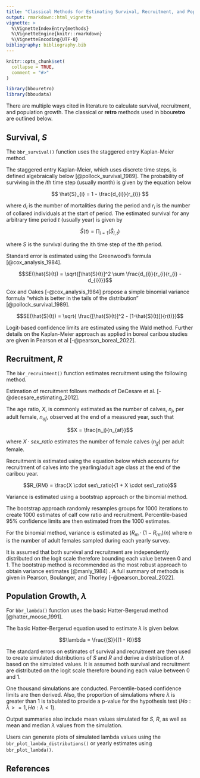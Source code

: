 ```yaml
---
title: "Classical Methods for Estimating Survival, Recruitment, and Population Growth"
output: rmarkdown::html_vignette
vignette: >
  %\VignetteIndexEntry{methods}
  %\VignetteEngine{knitr::rmarkdown}
  %\VignetteEncoding{UTF-8}
bibliography: bibliography.bib
---
```


<!-- # Copyright 2024 Province of Alberta -->
<!-- # -->
<!-- # Licensed under the Apache License, Version 2.0 (the "License"); -->
<!-- # you may not use this file except in compliance with the License. -->
<!-- # You may obtain a copy of the License at -->
<!-- # -->
<!-- # http://www.apache.org/licenses/LICENSE-2.0 -->
<!-- # -->
<!-- # Unless required by applicable law or agreed to in writing, software -->
<!-- # distributed under the License is distributed on an "AS IS" BASIS, -->
<!-- # WITHOUT WARRANTIES OR CONDITIONS OF ANY KIND, either express or implied. -->
<!-- # See the License for the specific language governing permissions and -->
<!-- # limitations under the License. -->


```r
knitr::opts_chunk$set(
  collapse = TRUE,
  comment = "#>"
)
```

```r
library(bbouretro)
library(bboudata)
```

There are multiple ways cited in literature to calculate survival, recruitment, and population growth.
The classical or **retro** methods used in bbou**retro** are outlined below. 

## Survival, $S$

The `bbr_survival()` function uses the staggered entry Kaplan-Meier method.

The staggered entry Kaplan-Meier, which uses discrete time steps, is defined algebraically below [@pollock_survival_1989].
The probability of surviving in the $i$th time step (usually month) is given by the equation below 

$$ \hat{S}_{i} = 1 - \frac{d_{i}}{r_{i}} $$

where $d_{i}$  is the number of mortalities during the period and  $r_{i}$ is the number of collared individuals at the start of period.
The estimated survival for any arbitrary time period $t$  (usually year) is given by

$$ \hat{S}(t) = \prod_{i=1}(\hat{S}_{i,t}) $$

where $S$ is the survival during the $i$th time step of the $t$th period.

Standard error is estimated using the Greenwood’s formula [@cox_analysis_1984].

$$SE(\hat{S}(t)) = \sqrt{[\hat{S}(t)]^2 \sum \frac{d_{i}}{r_{i}(r_{i} - d_{i})}}$$

Cox and Oakes [-@cox_analysis_1984] propose a simple binomial variance formula “which is better in the tails of the distribution” [@pollock_survival_1989].

$$SE(\hat{S}(t)) = \sqrt{ \frac{[\hat{S}(t)]^2 - [1-\hat{S}(t)]}{r(t)}}$$

Logit-based confidence limits are estimated using the Wald method.
Further details on the Kaplan-Meier approach as applied in boreal caribou studies are given in Pearson et al [-@pearson_boreal_2022].

## Recruitment, $R$

The `bbr_recruitment()` function estimates recruitment using the following method. 

Estimation of recruitment follows methods of DeCesare et al. [-@decesare_estimating_2012].

The age ratio, $X$, is commonly estimated as the number of calves, $n{_j}$, per adult female, $n_{af}$, observed at the end of a measured year, such that 

$$X = \frac{n_j}{n_{af}}$$ 

where $X \cdot sex\_ratio$ estimates the number of female calves $(n_{jf})$ per adult female. 

Recruitment is estimated using the equation below which accounts for recruitment of calves into the yearling/adult age class at the end of the caribou year.

$$R_{RM} = \frac{X \cdot sex\_ratio}{1 + X \cdot sex\_ratio}$$

Variance is estimated using a bootstrap approach or the binomial method.

The bootstrap approach randomly resamples groups for 1000 iterations to create 1000 estimates of calf cow ratio and recruitment.
Percentile-based 95% confidence limits are then estimated from the 1000 estimates.

For the binomial method, variance is estimated as $(R_m \cdot (1 - R_{rm})/n)$ where $n$ is the number of adult females sampled during each yearly survey.  


It is assumed that both survival and recruitment are independently distributed on the logit scale therefore bounding each value between 0 and 1.
The bootstrap method is recommended as the most robust approach to obtain variance estimates [@manly_1984] .
A full summary of methods is given in Pearson, Boulanger, and Thorley [-@pearson_boreal_2022].

## Population Growth, $\lambda$

For `bbr_lambda()` function uses the basic Hatter-Bergerud method [@hatter_moose_1991].

The basic Hatter-Bergerud equation used to estimate $\lambda$ is given below.

$$\lambda = \frac{(S)}{(1 - R)}$$

The standard errors on estimates of survival and recruitment are then used to create simulated distributions of $S$ and $R$ and derive a distribution of $\lambda$ based on the simulated values.
It is assumed both survival and recruitment are distributed on the logit scale therefore bounding each value between 0 and 1.

One thousand simulations are conducted.
Percentile-based confidence limits are then derived.
Also, the proportion of simulations where $\lambda$ is greater than 1 is tabulated to provide a p-value for the hypothesis test $(Ho: \lambda >= 1, Ha: \lambda < 1)$.

Output summaries also include mean values simulated for $S$, $R$, as well as mean and median $\lambda$ values from the simulation.

Users can generate plots of simulated lambda values using the `bbr_plot_lambda_distributions()` or yearly estimates using `bbr_plot_lambda()`.

## References
